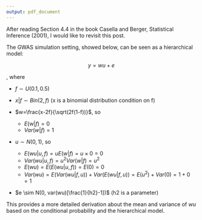 ```yaml
---
output: pdf_document
---
```


After reading Section 4.4 in the book Casella and Berger, Statistical Inference (2001), I would like to revisit this post.

The GWAS simulation setting, showed below, can be seen as a hierarchical model:

$$y=wu+e$$

, where

- $f \sim U(0.1, 0.5)$
- $x|f \sim Bin(2,f)$ (x is a binomial distribution condition on f)

- $w=\frac{x-2f}{\sqrt(2f(1-f))}$, so 
    - $E(w|f)=0$
    - $Var(w|f)=1$
    
- $u \sim N(0,1)$, so 
    - $E(wu|u,f)=uE(w|f)=u\times 0=0$
    - $Var(wu|u,f)=u^2Var(w|f)=u^2$
    - $E(wu)=E(E(wu|u,f)) = E(0)=0$
    - $Var(wu)=E(Var(wu|f,u))+Var(E(wu|f,u))=E(u^2)+Var(0)=1+0=1$
- $e \sim N(0, var(wu)[\frac{1}{h2}-1])$ (h2 is a parameter)

This provides a more detailed derivation about the mean and variance of $wu$ based on the conditional probability and the hierarchical model.